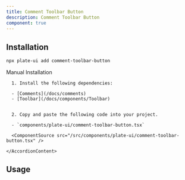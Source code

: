 ```yaml
---
title: Comment Toolbar Button
description: Comment Toolbar Button
component: true
---
```


[//]: # (<ComponentExample src="/src/components/examples/PlaygroundDemo.tsx">)
[//]: # (  <PlaygroundDemo />)
[//]: # (</ComponentExample>)

## Installation

```bash
npx plate-ui add comment-toolbar-button
```

<Accordion type="single" collapsible>
  <AccordionItem value="manual-installation">
    <AccordionTrigger>Manual Installation</AccordionTrigger>
    <AccordionContent>

      1. Install the following dependencies:

      - [Comments](/docs/comments)
      - [Toolbar](/docs/components/Toolbar)


      2. Copy and paste the following code into your project.

      - `components/plate-ui/comment-toolbar-button.tsx`

      <ComponentSource src="/src/components/plate-ui/comment-toolbar-button.tsx" />

    </AccordionContent>

  </AccordionItem>
</Accordion>

## Usage

```tsx
```

```tsx
```